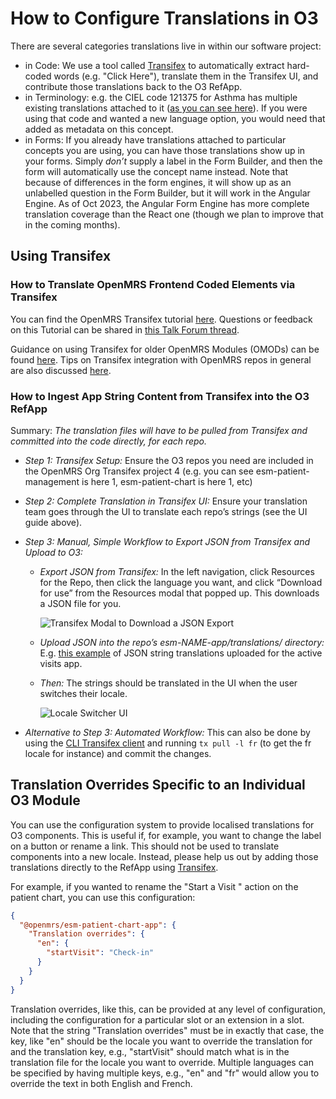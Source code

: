 
# How to Configure Translations in O3

There are several categories translations live in within our software project:

- in Code: We use a tool called [Transifex](https://explore.transifex.com/openmrs/) to automatically extract hard-coded words (e.g. "Click Here"), translate them in the Transifex UI, and contribute those translations back to the O3 RefApp.
- in Terminology: e.g. the CIEL code 121375 for Asthma has multiple existing translations attached to it ([as you can see here](https://app.openconceptlab.org/#/orgs/CIEL/sources/CIEL/concepts/121375/)). If you were using that code and wanted a new language option, you would need that added as metadata on this concept.
- in Forms: If you already have translations attached to particular concepts you are using, you can have those translations show up in your forms. Simply _don’t_ supply a label in the Form Builder, and then the form will automatically use the concept name instead. Note that because of differences in the form engines, it will show up as an unlabelled question in the Form Builder, but it will work in the Angular Engine. As of Oct 2023, the Angular Form Engine has more complete translation coverage than the React one (though we plan to improve that in the coming months). 


## Using Transifex

### How to Translate OpenMRS Frontend Coded Elements via Transifex

You can find the OpenMRS Transifex tutorial [here](https://mekom.notion.site/Translating-OpenMRS-frontend-via-Transifex-398836d729ff46d0b30232daa2c59945). Questions or feedback on this Tutorial can be shared in [this Talk Forum thread](https://talk.openmrs.org/t/translating-openmrs-frontend-via-transifex/37490).

Guidance on using Transifex for older OpenMRS Modules (OMODs) can be found [here](https://wiki.openmrs.org/display/docs/Maintaining+OpenMRS+Module+Translations+via+Transifex). Tips on Transifex integration with OpenMRS repos in general are also discussed [here](https://talk.openmrs.org/t/transifex-integration-with-openmrs-repositories/34557).

### How to Ingest App String Content from Transifex into the O3 RefApp

Summary: _The translation files will have to be pulled from Transifex and committed into the code directly, for each repo._

- _Step 1: Transifex Setup:_ Ensure the O3 repos you need are included in the OpenMRS Org Transifex project 4 (e.g. you can see esm-patient-management is here 1, esm-patient-chart is here 1, etc)

- _Step 2: Complete Translation in Transifex UI:_ Ensure your translation team goes through the UI to translate each repo’s strings (see the UI guide above).

- _Step 3: Manual, Simple Workflow to Export JSON from Transifex and Upload to O3:_

  - _Export JSON from Transifex:_ In the left navigation, click Resources for the Repo, then click the language you want, and click “Download for use” from the Resources modal that popped up. This downloads a JSON file for you.

    ![Transifex Modal to Download a JSON Export](/transifex-download-json-export.png)

  - _Upload JSON into the repo’s esm-NAME-app/translations/ directory:_ E.g. [this example](https://github.com/openmrs/openmrs-esm-patient-management/tree/main/packages/esm-active-visits-app/translations) of JSON string translations uploaded for the active visits app.

  - _Then:_ The strings should be translated in the UI when the user switches their locale.

    ![Locale Switcher UI](/translation-locale-switcher.png)

- _Alternative to Step 3: Automated Workflow:_ This can also be done by using the [CLI Transifex client](https://developers.transifex.com/docs/cli) and running `tx pull -l fr` (to get the fr locale for instance) and commit the changes.

## Translation Overrides Specific to an Individual O3 Module

You can use the configuration system to provide localised translations for O3 components. This is useful if, for example, you want to change the label on a button or rename a link. This should not be used to translate components into a new locale. Instead, please help us out by adding those translations directly to the RefApp using [Transifex](https://explore.transifex.com/openmrs/).

For example, if you wanted to rename the "Start a Visit " action on the patient chart, you can use this configuration:

```json
{
  "@openmrs/esm-patient-chart-app": {
    "Translation overrides": {
      "en": {
        "startVisit": "Check-in"
      }
    }
  }
}
```

Translation overrides, like this, can be provided at any level of configuration, including the configuration for a particular slot or an extension in a slot. Note that the string "Translation overrides" must be in exactly that case, the key, like "en" should be the locale you want to override the translation for and the translation key, e.g., "startVisit" should match what is in the translation file for the locale you want to override. Multiple languages can be specified by having multiple keys, e.g., "en" and "fr" would allow you to override the text in both English and French.

